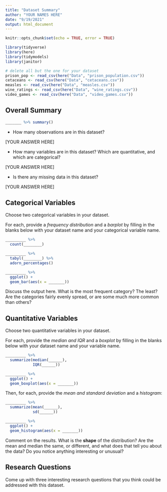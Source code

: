 ```yaml
---
title: "Dataset Summary"
author: "YOUR NAMES HERE"
date: "9/19/2021"
output: html_document
---
```


```r
knitr::opts_chunk$set(echo = TRUE, error = TRUE)
```

```r
library(tidyverse)
library(here)
library(tidymodels)
library(janitor)
```


```r
# delete all but the one for your dataset
prison_pop <- read_csv(here("Data", "prison_population.csv"))
cetaceans <- read_csv(here("Data", "cetaceans.csv"))
measles <- read_csv(here("Data", "measles.csv"))
wine_ratings <- read_csv(here("Data", "wine_ratings.csv"))
video_games <- read_csv(here("Data", "video_games.csv"))
```

## Overall Summary

```r
_______ %>% summary()

```

* How many observations are in this dataset?

[YOUR ANSWER HERE]

* How many variables are in this dataset?  Which are quantitative, and which are categorical?

[YOUR ANSWER HERE]

* Is there any missing data in this dataset?

[YOUR ANSWER HERE]



## Categorical Variables

Choose two categorical variables in your dataset.

For each, provide a *frequency distribution* and a *barplot* by filling in the blanks below with your dataset name and your categorical variable name.

```r
_________ %>%
  count(________)

_________ %>%
  tabyl(________) %>%
  adorn_percentages()

_________ %>%
  ggplot() +
  geom_bar(aes(x = _______))
```

Discuss the output here.  What is the most frequent category?  The least?  Are the categories fairly evenly spread, or are some much more common than others?


## Quantitative Variables

Choose two quantitative variables in your dataset.

For each, provide the *median and IQR* and a *boxplot* by filling in the blanks below with your dataset name and your variable name.

```r
_________ %>%
  summarize(median(______),
            IQR(______))

_________ %>%
  ggplot() +
  geom_boxplot(aes(x = _______))
```

Then, for each, provide the *mean and standard deviation* and a *histogram*:

```r
_________ %>%
  summarize(mean(______),
            sd(______))

_________ %>%
  ggplot() +
  geom_histogram(aes(x = _______))
```


Comment on the results.  What is the **shape** of the distribution?  Are the mean and median the same, or different, and what does that tell you about the data?  Do you notice anything interesting or unusual?

## Research Questions

Come up with three interesting research questions that you think could be addressed with this dataset.